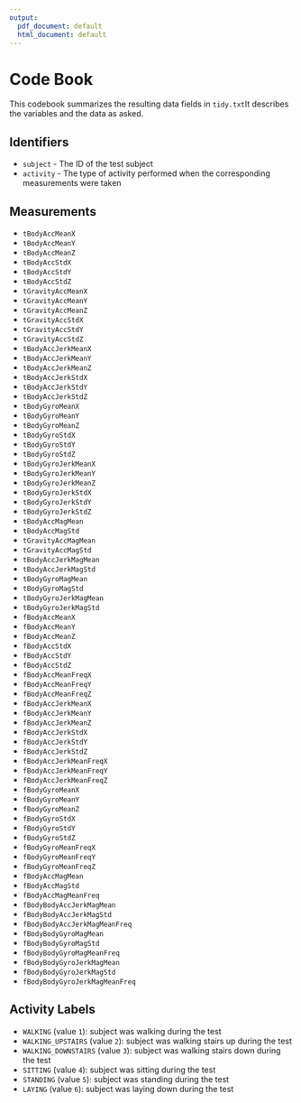 ---
output:
  pdf_document: default
  html_document: default
---

# Code Book

This codebook summarizes the resulting data fields in `tidy.txt`It describes the variables and the data as asked.

## Identifiers

-   `subject` - The ID of the test subject
-   `activity` - The type of activity performed when the corresponding measurements were taken

## Measurements

-   `tBodyAccMeanX`
-   `tBodyAccMeanY`
-   `tBodyAccMeanZ`
-   `tBodyAccStdX`
-   `tBodyAccStdY`
-   `tBodyAccStdZ`
-   `tGravityAccMeanX`
-   `tGravityAccMeanY`
-   `tGravityAccMeanZ`
-   `tGravityAccStdX`
-   `tGravityAccStdY`
-   `tGravityAccStdZ`
-   `tBodyAccJerkMeanX`
-   `tBodyAccJerkMeanY`
-   `tBodyAccJerkMeanZ`
-   `tBodyAccJerkStdX`
-   `tBodyAccJerkStdY`
-   `tBodyAccJerkStdZ`
-   `tBodyGyroMeanX`
-   `tBodyGyroMeanY`
-   `tBodyGyroMeanZ`
-   `tBodyGyroStdX`
-   `tBodyGyroStdY`
-   `tBodyGyroStdZ`
-   `tBodyGyroJerkMeanX`
-   `tBodyGyroJerkMeanY`
-   `tBodyGyroJerkMeanZ`
-   `tBodyGyroJerkStdX`
-   `tBodyGyroJerkStdY`
-   `tBodyGyroJerkStdZ`
-   `tBodyAccMagMean`
-   `tBodyAccMagStd`
-   `tGravityAccMagMean`
-   `tGravityAccMagStd`
-   `tBodyAccJerkMagMean`
-   `tBodyAccJerkMagStd`
-   `tBodyGyroMagMean`
-   `tBodyGyroMagStd`
-   `tBodyGyroJerkMagMean`
-   `tBodyGyroJerkMagStd`
-   `fBodyAccMeanX`
-   `fBodyAccMeanY`
-   `fBodyAccMeanZ`
-   `fBodyAccStdX`
-   `fBodyAccStdY`
-   `fBodyAccStdZ`
-   `fBodyAccMeanFreqX`
-   `fBodyAccMeanFreqY`
-   `fBodyAccMeanFreqZ`
-   `fBodyAccJerkMeanX`
-   `fBodyAccJerkMeanY`
-   `fBodyAccJerkMeanZ`
-   `fBodyAccJerkStdX`
-   `fBodyAccJerkStdY`
-   `fBodyAccJerkStdZ`
-   `fBodyAccJerkMeanFreqX`
-   `fBodyAccJerkMeanFreqY`
-   `fBodyAccJerkMeanFreqZ`
-   `fBodyGyroMeanX`
-   `fBodyGyroMeanY`
-   `fBodyGyroMeanZ`
-   `fBodyGyroStdX`
-   `fBodyGyroStdY`
-   `fBodyGyroStdZ`
-   `fBodyGyroMeanFreqX`
-   `fBodyGyroMeanFreqY`
-   `fBodyGyroMeanFreqZ`
-   `fBodyAccMagMean`
-   `fBodyAccMagStd`
-   `fBodyAccMagMeanFreq`
-   `fBodyBodyAccJerkMagMean`
-   `fBodyBodyAccJerkMagStd`
-   `fBodyBodyAccJerkMagMeanFreq`
-   `fBodyBodyGyroMagMean`
-   `fBodyBodyGyroMagStd`
-   `fBodyBodyGyroMagMeanFreq`
-   `fBodyBodyGyroJerkMagMean`
-   `fBodyBodyGyroJerkMagStd`
-   `fBodyBodyGyroJerkMagMeanFreq`

## Activity Labels

-   `WALKING` (value `1`): subject was walking during the test
-   `WALKING_UPSTAIRS` (value `2`): subject was walking stairs up during the test
-   `WALKING_DOWNSTAIRS` (value `3`): subject was walking stairs down during the test
-   `SITTING` (value `4`): subject was sitting during the test
-   `STANDING` (value `5`): subject was standing during the test
-   `LAYING` (value `6`): subject was laying down during the test
